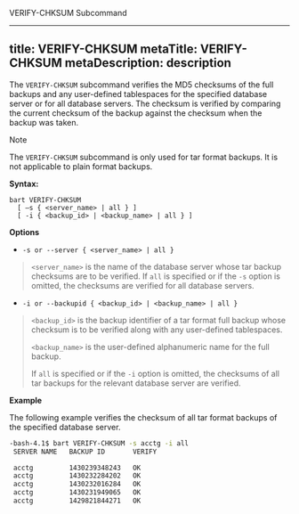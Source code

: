 <div id="verify_chksum">

<div class="index">

VERIFY-CHKSUM Subcommand

</div>

</div>

---
title: VERIFY-CHKSUM
metaTitle: VERIFY-CHKSUM
metaDescription: description
---

The `VERIFY-CHKSUM` subcommand verifies the MD5 checksums of the full
backups and any user-defined tablespaces for the specified database
server or for all database servers. The checksum is verified by
comparing the current checksum of the backup against the checksum when
the backup was taken.

<div class="note">

<div class="title">

Note

</div>

The `VERIFY-CHKSUM` subcommand is only used for tar format backups. It
is not applicable to plain format backups.

</div>

**Syntax:**

``` text
bart VERIFY-CHKSUM
  [ –s { <server_name> | all } ]
  [ -i { <backup_id> | <backup_name> | all } ]
```

**Options**

  - `-s or --server { <server_name> | all }`

> `<server_name>` is the name of the database server whose tar backup
> checksums are to be verified. If `all` is specified or if the `-s`
> option is omitted, the checksums are verified for all database
> servers.

  - `-i or --backupid { <backup_id> | <backup_name> | all }`

> `<backup_id>` is the backup identifier of a tar format full backup
> whose checksum is to be verified along with any user-defined
> tablespaces.
> 
> `<backup_name>` is the user-defined alphanumeric name for the full
> backup.
> 
> If `all` is specified or if the `-i` option is omitted, the checksums
> of all tar backups for the relevant database server are verified.

**Example**

The following example verifies the checksum of all tar format backups of
the specified database server.

``` bash
-bash-4.1$ bart VERIFY-CHKSUM -s acctg -i all
 SERVER NAME   BACKUP ID       VERIFY

 acctg         1430239348243   OK
 acctg         1430232284202   OK
 acctg         1430232016284   OK
 acctg         1430231949065   OK
 acctg         1429821844271   OK
```
